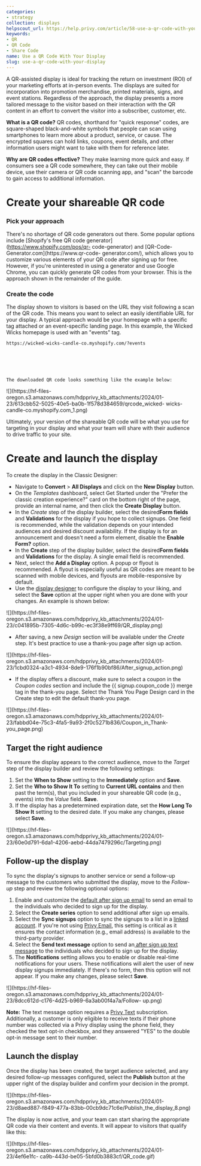 ```yaml
---
categories:
- strategy
collection: displays
helpscout_url: https://help.privy.com/article/58-use-a-qr-code-with-your-display
keywords:
- QR
- QR Code
- Share Code
name: Use a QR Code With Your Display
slug: use-a-qr-code-with-your-display
---
```

A QR-assisted display is ideal for tracking the return on investment (ROI) of
your marketing efforts at in-person events. The displays are suited for
incorporation into promotion merchandise, printed materials, signs, and event
stations. Regardless of the approach, the display presents a more tailored
message to the visitor based on their interaction with the QR content in an
effort to convert the visitor into a subscriber, customer, etc.

**What is a QR code?** QR codes, shorthand for "quick response" codes, are
square-shaped black-and-white symbols that people can scan using smartphones
to learn more about a product, service, or cause. The encrypted squares can
hold links, coupons, event details, and other information users might want to
take with them for reference later.

**Why are QR codes effective?** They make learning more quick and easy. If
consumers see a QR code somewhere, they can take out their mobile device, use
their camera or QR code scanning app, and "scan" the barcode to gain access to
additional information.

# Create your shareable QR code

### Pick your approach

There's no shortage of QR code generators out there. Some popular options
include [Shopify's free QR code generator](https://www.shopify.com/pos/qr-
code-generator) and [QR-Code-Generator.com](https://www.qr-code-
generator.com/), which allows you to customize various elements of your QR
code after signing up for free. However, if you're uninterested in using a
generator and use Google Chrome, you can quickly generate QR codes from your
browser. This is the approach shown in the remainder of the guide.

### Create the code

The display shown to visitors is based on the URL they visit following a scan
of the QR code. This means you want to select an easily identifiable URL for
your display. A typical approach would be your homepage with a specific tag
attached or an event-specific landing page. In this example, the Wicked Wicks
homepage is used with an "events" tag.

    
    
    https://wicked-wicks-candle-co.myshopify.com/?events
    

  

    
    
    The downloaded QR code looks something like the example below: 
    

![](https://hf-files-
oregon.s3.amazonaws.com/hdpprivy_kb_attachments/2024/01-23/613cbb52-5025-40e5-ba0b-1f578d384659/qrcode_wicked-
wicks-candle-co.myshopify.com_1.png)

Ultimately, your version of the shareable QR code will be what you use for
targeting in your display and what your team will share with their audience to
drive traffic to your site.

# Create and launch the display

To create the display in the Classic Designer:

  * Navigate to **Convert** > **All Displays** and click on the **New Display** button. 
  * On the _Templates_ dashboard, select Get Started under the "Prefer the classic creation experience?" card on the bottom right of the page, provide an internal name, and then click the **Create Display** button. 
  * In the _Create_ step of the display builder, select the desired**Form fields** and **Validations** for the display if you hope to collect signups. One field is recommended, while the validation depends on your intended audiences and desired discount availability. If the display is for an announcement and doesn't need a form element, disable the **Enable Form?** option. 
  * In the **Create** step of the display builder, select the desired**Form fields** and **Validations** for the display. A single email field is recommended. 
  * Next, select the **Add a Display** option. A popup or flyout is recommended. A flyout is especially useful as QR codes are meant to be scanned with mobile devices, and flyouts are mobile-responsive by default. 
  * Use the [display designer](https://privy.helpscoutdocs.com/article/100-use-the-build-your-own-display-designer) to configure the display to your liking, and select the **Save** option at the upper right when you are done with your changes. An example is shown below: 

![](https://hf-files-
oregon.s3.amazonaws.com/hdpprivy_kb_attachments/2024/01-23/c041895b-7305-4d6c-b99c-ec3f38e9ff69/QR_display.png)

  * After saving, a new _Design_ section will be available under the _Create_ step. It's best practice to use a thank-you page after sign up action. 

![](https://hf-files-
oregon.s3.amazonaws.com/hdpprivy_kb_attachments/2024/01-23/1cbd0324-a3c1-4934-8de9-176f1b90bf86/After_signup_action.png)

  * If the display offers a discount, make sure to select a coupon in the _Coupon codes_ section and include the {{ signup.coupon_code }} merge tag in the thank-you page. Select the Thank You Page Design card in the Create step to edit the default thank-you page. 

![](https://hf-files-
oregon.s3.amazonaws.com/hdpprivy_kb_attachments/2024/01-23/fabbd04e-75c3-4fa5-9a93-2f0c5271b836/Coupon_in_Thank-
you_page.png)

## Target the right audience

To ensure the display appears to the correct audience, move to the _Target_
step of the display builder and review the following settings:

  1. Set the **When to Show** setting to the **Immediately** option and **Save**. 
  2. Set the **Who to Show It To** setting to **Current URL contains** and then past the term(s), that you included in your shareable QR code (e.g., events) into the _Value_ field. **Save**. 
  3. If the display has a predetermined expiration date, set the **How Long To Show It** setting to the desired date. If you make any changes, please select **Save**.

![](https://hf-files-
oregon.s3.amazonaws.com/hdpprivy_kb_attachments/2024/01-23/60e0d791-6da1-4206-aebd-44da7479296c/Targeting.png)

## Follow-up the display

To sync the display's signups to another service or send a follow-up message
to the customers who submitted the display, move to the _Follow-up_ step and
review the following optional options:

  1. Enable and customize the [default after sign up email](https://privy.helpscoutdocs.com/article/166-set-up-an-after-signup-email) to send an email to the individuals who decided to sign up for the display. 
  2. Select the **Create series** option to send additional after sign up emails. 
  3. Select the **Sync signups** option to sync the signups to a list in a [linked account](https://dashboard.privy.com/settings/accounts). If you're not using [Privy Email](https://privy.helpscoutdocs.com/article/46-get-started-privy-email), this setting is critical as it ensures the contact information (e.g., email address) is available to the third-party provider.
  4. Select the **Send text message** option to send an[ after sign up text message](https://privy.helpscoutdocs.com/article/242-set-up-an-after-signup-text) to the individuals who decided to sign up for the display. 
  5. The **Notifications** setting allows you to enable or disable real-time notifications for your users. These notifications will alert the user of new display signups immediately. If there's no form, then this option will not appear. If you make any changes, please select **Save**.

![](https://hf-files-
oregon.s3.amazonaws.com/hdpprivy_kb_attachments/2024/01-23/8dcc612d-c176-4d25-b969-6a3ab00f4a7a/Follow-
up.png)

**Note:** The text message option requires a [Privy
Text](https://www.privy.com/pricing) subscription. Additionally, a customer is
only eligible to receive texts if their phone number was collected via a Privy
display using the phone field, they checked the text opt-in checkbox, and they
answered "YES" to the double opt-in message sent to their number.

## Launch the display

Once the display has been created, the target audience selected, and any
desired follow-up messages configured, select the **Publish** button at the
upper right of the display builder and confirm your decision in the prompt.

![](https://hf-files-
oregon.s3.amazonaws.com/hdpprivy_kb_attachments/2024/01-23/d8aed887-f849-477a-83bb-00cb9dc71c6e/Publish_the_display_8.png)

The display is now active, and your team can start sharing the appropriate QR
code via their content and events. It will appear to visitors that qualify
like this:

![](https://hf-files-
oregon.s3.amazonaws.com/hdpprivy_kb_attachments/2024/01-23/4ef6e1fc-
ca9b-443d-be05-5bfd0b3883cf/QR_code.gif)

